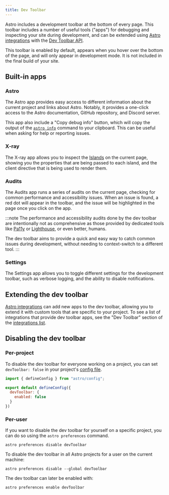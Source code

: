 ```yaml
---
title: Dev Toolbar
---
```


Astro includes a development toolbar at the bottom of every page. This toolbar includes a number of useful tools ("apps") for debugging and inspecting your site during development, and can be extended using [Astro integrations](/en/guides/integrations-guide/) with the [Dev Toolbar API](/en/reference/dev-toolbar-app-reference/).

This toolbar is enabled by default, appears when you hover over the bottom of the page, and will only appear in development mode. It is not included in the final build of your site.

## Built-in apps

### Astro

The Astro app provides easy access to different information about the current project and links about Astro. Notably, it provides a one-click access to the Astro documentation, GitHub repository, and Discord server.

This app also include a "Copy debug info" button, which will copy the output of the [`astro info`](/en/reference/cli-reference/#astro-info) command to your clipboard. This can be useful when asking for help or reporting issues.

### X-ray

The X-ray app allows you to inspect the [Islands](/en/concepts/islands/) on the current page, showing you the properties that are being passed to each island, and the client directive that is being used to render them.

### Audits

The Audits app runs a series of audits on the current page, checking for common performance and accessibility issues. When an issue is found, a red dot will appear in the toolbar, and the issue will be highlighted in the page once you click on the app.

:::note
The performance and accessibility audits done by the dev toolbar are intentionally not as comprehensive as those provided by dedicated tools like [Pa11y](https://pa11y.org/) or [Lighthouse](https://developers.google.com/web/tools/lighthouse), or even better, humans.

The dev toolbar aims to provide a quick and easy way to catch common issues during development, without needing to context-switch to a different tool.
:::

### Settings

The Settings app allows you to toggle different settings for the development toolbar, such as verbose logging, and the ability to disable notifications.

## Extending the dev toolbar

[Astro integrations](/en/guides/integrations-guide/) can add new apps to the dev toolbar, allowing you to extend it with custom tools that are specific to your project. To see a list of integrations that provide dev toolbar apps, see the "Dev Toolbar" section of the [integrations list](https://astro.build/integrations/?search=&categories%5B%5D=toolbar).

## Disabling the dev toolbar

### Per-project

To disable the dev toolbar for everyone working on a project, you can set `devToolbar: false` in your project's [config file](/en/reference/configuration-reference/).

```js title="astro.config.mjs"
import { defineConfig } from "astro/config";

export default defineConfig({
  devToolbar: {
    enabled: false
  }
})
```

### Per-user

If you want to disable the dev toolbar for yourself on a specific project, you can do so using the `astro preferences` command.

```shell
astro preferences disable devToolbar
```

To disable the dev toolbar in all Astro projects for a user on the current machine:

```shell
astro preferences disable --global devToolbar
```

The dev toolbar can later be enabled with:

```shell
astro preferences enable devToolbar
```
